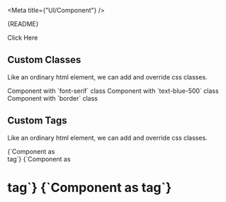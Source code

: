 
<Meta title={"UI/Component"} />

<Description>{README}</Description>

<Canvas>
  <Story name="Default">
    <Component>Click Here</Component>
  </Story>
</Canvas>

## Custom Classes

Like an ordinary html element, we can add and override css classes.

<Canvas>
  <Story name="Custom Classes">
    <Component className="font-serif">
      Component with `font-serif` class
    </Component>
    <Component className="text-blue-500">
      Component with `text-blue-500` class
    </Component>
    <Component className="border">Component with `border` class</Component>
  </Story>
</Canvas>

## Custom Tags

Like an ordinary html element, we can add and override css classes.

<Canvas>
  <Story name="Custom Tags">
    <Component>{`Component as <div> tag`}</Component>
    <Component tag="h1">{`Component as <h1> tag`}</Component>
    <Component
      tag="a"
      href="https://www.clutchd.com"
    >{`Component as <a> tag`}</Component>
  </Story>
</Canvas>
